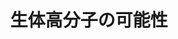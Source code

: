 ﻿---
title: "生体高分子の可能性"
category: "物質理工学院"
vol: 87
interviewee: "芹澤 武"
url: "http://www.serizawa.polymer.titech.ac.jp/serizawa.html"
tags: ["高分子","生命","化学"]
pdf: "87-3-serizawa.pdf"
career: ""
preface: "生命を形作るために必要不可欠な生体高分子。近年研究が活発に行われているこの分野を、化学と生物の境界領域で研究しているのが芹澤である。先生は生体高分子の、生体の中では使われていない性質を新たな機能として使うことができないかと考え研究している。本稿では主に、 ペプチドやセルロースの機能に着目し、新たな材料への可能性を探る先生の研究について紹介する。"
---
